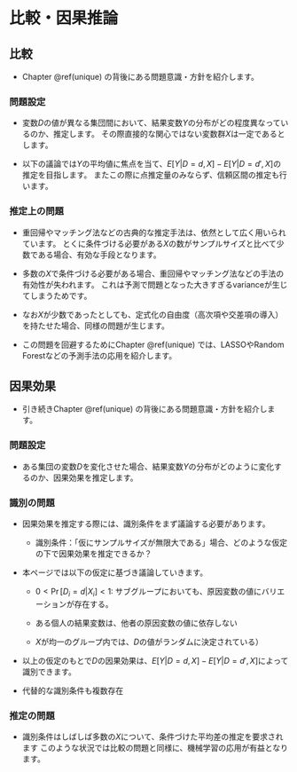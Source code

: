 # 比較・因果推論

## 比較

- Chapter \@ref(unique) の背後にある問題意識・方針を紹介します。

### 問題設定

- 変数$D$の値が異なる集団間において、結果変数$Y$の分布がどの程度異なっているのか、推定します。
その際直接的な関心ではない変数群$X$は一定であるとします。

- 以下の議論では$Y$の平均値に焦点を当て、$E[Y|D=d,X]-E[Y|D=d',X]$の推定を目指します。
またこの際に点推定量のみならず、信頼区間の推定も行います。

### 推定上の問題

- 重回帰やマッチング法などの古典的な推定手法は、依然として広く用いられています。
とくに条件づける必要がある$X$の数がサンプルサイズと比べて少数である場合、有効な手段となります。

- 多数の$X$で条件づける必要がある場合、重回帰やマッチング法などの手法の有効性が失われます。
これは予測で問題となった大きすぎるvarianceが生じてしまうためです。

- なお$X$が少数であったとしても、定式化の自由度（高次項や交差項の導入）を持たせた場合、同様の問題が生じます。

- この問題を回避するためにChapter \@ref(unique) では、LASSOやRandom Forestなどの予測手法の応用を紹介します。

## 因果効果

- 引き続きChapter \@ref(unique) の背後にある問題意識・方針を紹介します。

### 問題設定

- ある集団の変数$D$を変化させた場合、結果変数$Y$の分布がどのように変化するのか、因果効果を推定します。

### 識別の問題

- 因果効果を推定する際には、識別条件をまず議論する必要があります。

  - 識別条件：「仮にサンプルサイズが無限大である」場合、どのような仮定の下で因果効果を推定できるか？
  
- 本ページでは以下の仮定に基づき議論していきます。

  - $0<\Pr[D_i=d|X_i]<1$: サブグループにおいても、原因変数の値にバリエーションが存在する。
  
  - ある個人の結果変数は、他者の原因変数の値に依存しない
  
  - $X$が均一のグループ内では、$D$の値がランダムに決定されている）

- 以上の仮定のもとで$D$の因果効果は、$E[Y|D=d,X]-E[Y|D=d',X]$によって識別できます。

- 代替的な識別条件も複数存在

### 推定の問題

- 識別条件はしばしば多数の$X$について、条件づけた平均差の推定を要求されます
このような状況では比較の問題と同様に、機械学習の応用が有益となります。





